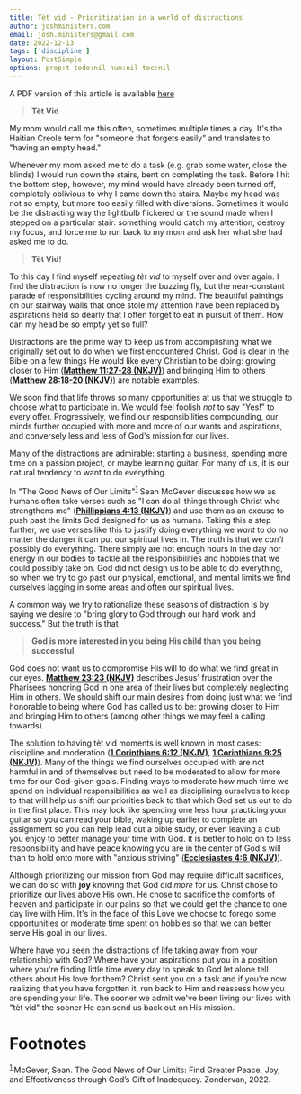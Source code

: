 ```yaml
---
title: Tèt vid - Prioritization in a world of distractions
author: joshministers.com
email: josh.ministers@gmail.com
date: 2022-12-13
tags: ['discipline']
layout: PostSimple
options: prop:t todo:nil num:nil toc:nil
---
```


A PDF version of this article is available [here](/static//assets/tet-vid.pdf)

> **Tèt Vid**

My mom would call me this often, sometimes multiple times a day. It's the
Haitian Creole term for "someone that forgets easily" and translates to "having
an empty head."

Whenever my mom asked me to do a task (e.g. grab some water, close the blinds) I
would run down the stairs, bent on completing the task. Before I hit the bottom
step, however, my mind would have already been turned off, completely oblivious
to why I came down the stairs. Maybe my head was not so empty, but more
too easily filled with diversions. Sometimes it would be the distracting way the
lightbulb flickered or the sound made when I stepped on a particular stair:
something would catch my attention, destroy my focus, and force me to run back
to my mom and ask her what she had asked me to do.

> **Tèt Vid!**

To this day I find myself repeating _tèt vid_ to myself over and over again. I
find the distraction is now no longer the buzzing fly, but the near-constant
parade of responsibilities cycling around my mind. The beautiful paintings on
our stairway walls that once stole my attention have been replaced by
aspirations held so dearly that I often forget to eat in pursuit of them. How
can my head be so empty yet so full?

Distractions are the prime way to keep us from accomplishing what we originally
set out to do when we first encountered Christ. God is clear in the Bible on a
few things He would like every Christian to be doing: growing closer to Him
(**[Matthew 11:27-28 (NKJV)](https://www.biblegateway.com/bible?language=en&version=NKJV&passage=Matthew+11:27-28)**) and bringing Him to others (**[Matthew 28:18-20 (NKJV)](https://www.biblegateway.com/bible?language=en&version=NKJV&passage=Matthew+28:18-20)**) are
notable examples.

We soon find that life throws so many opportunities at us that we struggle to
choose what to participate in. We would feel foolish _not_ to say "Yes!" to
every offer. Progressively, we find our responsibilities compounding, our minds
further occupied with more and more of our wants and aspirations, and conversely
less and less of God's mission for our lives.

Many of the distractions are admirable: starting a business, spending more time
on a passion project, or maybe learning guitar. For many of us, it is our
natural tendency to want to do everything.

In "The Good News of Our Limits"<sup><a id="fnr.1" class="footref" href="#fn.1" role="doc-backlink">1</a></sup> Sean McGever discusses how we as humans often
take verses such as "I can do all things through Christ who strengthens me"
(**[Phillippians 4:13 (NKJV)](https://www.biblegateway.com/bible?language=en&version=NKJV&passage=Phillippians+4:13)**) and use them as an excuse to push past the limits God
designed for us as humans. Taking this a step further, we use verses like this
to justify doing everything we _want_ to do no matter the danger it can put our
spiritual lives in. The truth is that we _can't_ possibly do everything. There
simply are not enough hours in the day nor energy in our bodies to tackle all
the responsibilities and hobbies that we could possibly take on. God did not
design us to be able to do everything, so when we try to go past our physical,
emotional, and mental limits we find ourselves lagging in some areas and often
our spiritual lives.

A common way we try to rationalize these seasons of distraction is by saying we
desire to "bring glory to God through our hard work and success." But the truth
is that

> **God is more interested in you being His child than you being successful**

God does not want us to compromise His will to do what we find great in our
eyes. **[Matthew 23:23 (NKJV)](https://www.biblegateway.com/bible?language=en&version=NKJV&passage=Matthew+23:23)** describes Jesus' frustration over the Pharisees
honoring God in one area of their lives but completely neglecting Him in
others. We should shift our main desires from doing just what we find honorable
to being where God has called us to be: growing closer to Him and bringing Him
to others (among other things we may feel a calling towards).

The solution to having tèt vid moments is well known in most cases: discipline
and moderation (**[1 Corinthians 6:12 (NKJV)](https://www.biblegateway.com/bible?language=en&version=NKJV&passage=1+Corinthians+6:12)**, **[1 Corinthians 9:25 (NKJV)](https://www.biblegateway.com/bible?language=en&version=NKJV&passage=1+Corinthians+9:25)**). Many of the
things we find ourselves occupied with are not harmful in and of themselves but
need to be moderated to allow for more time for our God-given goals. Finding
ways to moderate how much time we spend on individual responsibilities as well
as disciplining ourselves to keep to that will help us shift our priorities back
to that which God set us out to do in the first place. This may look like
spending one less hour practicing your guitar so you can read your bible, waking
up earlier to complete an assignment so you can help lead out a bible study, or
even leaving a club you enjoy to better manage your time with
God. It is better to hold on to less responsibility and have peace knowing you
are in the center of God's will than to hold onto more with "anxious striving"
(**[Ecclesiastes 4:6 (NKJV)](https://www.biblegateway.com/bible?language=en&version=NKJV&passage=Ecclesiastes+4:6)**).

Although prioritizing our mission from God may require difficult sacrifices, we
can do so with **joy** knowing that God did _more_ for us. Christ chose to
prioritize our lives above His own. He chose to sacrifice the comforts of heaven
and participate in our pains so that we could get the chance to one day live
with Him. It's in the face of this Love we choose to forego some opportunities
or moderate time spent on hobbies so that we can better serve His goal in our
lives.

Where have you seen the distractions of life taking away from your relationship
with God? Where have your aspirations put you in a position where you're finding
little time every day to speak to God let alone tell others about His love for
them? Christ sent you on a task and if you're now realizing that you have
forgotten it, run back to Him and reassess how you are spending your life. The
sooner we admit we've been living our lives with "tèt vid" the sooner He can
send us back out on His mission.

# Footnotes

<sup> <a id="fn.1" href="#fnr.1"> 1 </a> </sup>McGever, Sean. The Good News of Our Limits: Find Greater Peace, Joy, and Effectiveness through
God’s Gift of Inadequacy. Zondervan, 2022. 
